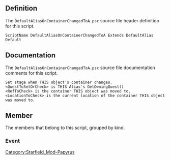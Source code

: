 {{Script_Object_Summary
| title = DefaultAliasOnContainerChangedToA
| name = [[SFM:Script-DefaultAliasOnContainerChangedToA|DefaultAliasOnContainerChangedToA]]
| extends = [[SFM:Script-DefaultAlias|DefaultAlias]] → [[SFM:Script-DefaultAliasParent|DefaultAliasParent]] → [[SFM:Script-ReferenceAlias|ReferenceAlias]] → [[SFM:Script-Alias|Alias]] → [[SFM:Script-ScriptObject|ScriptObject]]
| flags = Default
}}


== Definition ==
The <code>DefaultAliasOnContainerChangedToA.psc</code> source file header definition for this script.

<source lang="papyrus">
ScriptName DefaultAliasOnContainerChangedToA Extends DefaultAlias Default
</source>


== Documentation ==
The <code>DefaultAliasOnContainerChangedToA.psc</code> source file documentation comments for this script.

<source>
Set stage when THIS object's container changes.
<QuestToSetOrCheck> is THIS Alias's GetOwningQuest()
<RefToCheck> is the container THIS object was moved to.
<LocationToCheck> is the current location of the container THIS object was moved to.
</source>


== Member ==
The members that belong to this script, grouped by kind.

=== Event ===
{{Script_Object_Member_Summary
| title = OnContainerChanged
| script = [[SFM:Script-DefaultAliasOnContainerChangedToA|DefaultAliasOnContainerChangedToA]]
| name = [[SFM:Script-DefaultAliasOnContainerChangedToA/OnContainerChanged|OnContainerChanged]]
| kind = Event
| parameters = ObjectReference akNewContainer, ObjectReference akOldContainer
}}


[[Category:Starfield_Mod-Papyrus]]
